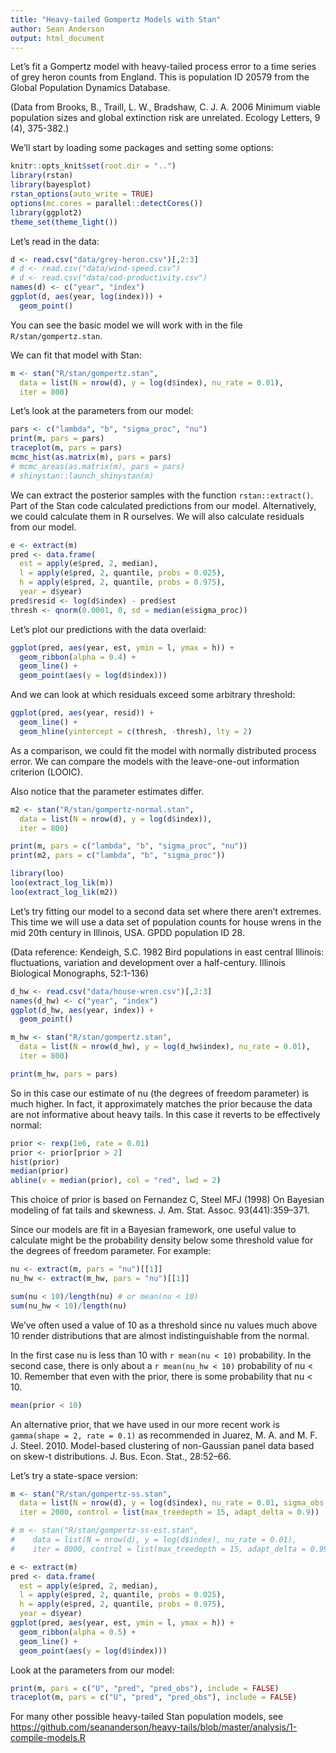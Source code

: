 ```yaml
---
title: "Heavy-tailed Gompertz Models with Stan"
author: Sean Anderson
output: html_document
---
```


Let's fit a Gompertz model with heavy-tailed process error to a time series of
grey heron counts from England. This is population ID 20579 from the Global
Population Dynamics Database.

(Data from Brooks, B., Traill, L. W., Bradshaw, C. J. A. 2006 Minimum viable
population sizes and global extinction risk are unrelated. Ecology Letters, 9
(4), 375-382.)

We'll start by loading some packages and setting some options:

```r
knitr::opts_knit$set(root.dir = "..")
library(rstan)
library(bayesplot)
rstan_options(auto_write = TRUE)
options(mc.cores = parallel::detectCores())
library(ggplot2)
theme_set(theme_light())
```

Let's read in the data:

```r
d <- read.csv("data/grey-heron.csv")[,2:3]
# d <- read.csv("data/wind-speed.csv")
# d <- read.csv("data/cod-productivity.csv")
names(d) <- c("year", "index")
ggplot(d, aes(year, log(index))) +
  geom_point()
```

You can see the basic model we will work with in the file `R/stan/gompertz.stan`. 

We can fit that model with Stan:

```r
m <- stan("R/stan/gompertz.stan",
  data = list(N = nrow(d), y = log(d$index), nu_rate = 0.01),
  iter = 800)
```

Let's look at the parameters from our model:

```r
pars <- c("lambda", "b", "sigma_proc", "nu")
print(m, pars = pars)
traceplot(m, pars = pars)
mcmc_hist(as.matrix(m), pars = pars)
# mcmc_areas(as.matrix(m), pars = pars)
# shinystan::launch_shinystan(m)
```

We can extract the posterior samples with the function `rstan::extract()`. Part
of the Stan code calculated predictions from our model. Alternatively, we could
calculate them in R ourselves. We will also calculate residuals from our model.

```r
e <- extract(m)
pred <- data.frame(
  est = apply(e$pred, 2, median),
  l = apply(e$pred, 2, quantile, probs = 0.025),
  h = apply(e$pred, 2, quantile, probs = 0.975),
  year = d$year)
pred$resid <- log(d$index) - pred$est
thresh <- qnorm(0.0001, 0, sd = median(e$sigma_proc))
```

Let's plot our predictions with the data overlaid:

```r
ggplot(pred, aes(year, est, ymin = l, ymax = h)) +
  geom_ribbon(alpha = 0.4) +
  geom_line() +
  geom_point(aes(y = log(d$index)))
```

And we can look at which residuals exceed some arbitrary threshold:

```r
ggplot(pred, aes(year, resid)) +
  geom_line() +
  geom_hline(yintercept = c(thresh, -thresh), lty = 2)
```

As a comparison, we could fit the model with normally distributed process
error. We can compare the models with the leave-one-out information criterion
(LOOIC).

Also notice that the parameter estimates differ.

```r
m2 <- stan("R/stan/gompertz-normal.stan",
  data = list(N = nrow(d), y = log(d$index)),
  iter = 800)
```

```r
print(m, pars = c("lambda", "b", "sigma_proc", "nu"))
print(m2, pars = c("lambda", "b", "sigma_proc"))

library(loo)
loo(extract_log_lik(m))
loo(extract_log_lik(m2))
```

Let's try fitting our model to a second data set where there aren't extremes.
This time we will use a data set of population counts for house wrens in the
mid 20th century in Illinois, USA. GPDD population ID 28.

(Data reference: Kendeigh, S.C. 1982 Bird populations in east central Illinois:
fluctuations, variation and development over a half-century. Illinois
Biological Monographs, 52:1-136)

```r
d_hw <- read.csv("data/house-wren.csv")[,2:3]
names(d_hw) <- c("year", "index")
ggplot(d_hw, aes(year, index)) +
  geom_point()
```

```r
m_hw <- stan("R/stan/gompertz.stan", 
  data = list(N = nrow(d_hw), y = log(d_hw$index), nu_rate = 0.01),
  iter = 800)
```

```r
print(m_hw, pars = pars)
```

So in this case our estimate of nu (the degrees of freedom parameter) is much
higher. In fact, it approximately matches the prior because the data are not
informative about heavy tails. In this case it reverts to be effectively
normal:

```r
prior <- rexp(1e6, rate = 0.01)
prior <- prior[prior > 2]
hist(prior)
median(prior)
abline(v = median(prior), col = "red", lwd = 2)
```

This choice of prior is based on Fernandez C, Steel MFJ (1998) On Bayesian
modeling of fat tails and skewness. J. Am. Stat. Assoc. 93(441):359–371.

Since our models are fit in a Bayesian framework, one useful value to calculate
might be the probability density below some threshold value for the degrees of
freedom parameter. For example:

```r
nu <- extract(m, pars = "nu")[[1]]
nu_hw <- extract(m_hw, pars = "nu")[[1]]

sum(nu < 10)/length(nu) # or mean(nu < 10)
sum(nu_hw < 10)/length(nu) 
```

We've often used a value of 10 as a threshold since nu values much above 10
render distributions that are almost indistinguishable from the normal. 

In the first case nu is less than 10 with `r mean(nu < 10)` probability. In the
second case, there is only about a `r mean(nu_hw < 10)` probability of nu < 10.
Remember that even with the prior, there is some probability that nu < 10.

```r
mean(prior < 10)
```

An alternative prior, that we have used in our more recent work is 
`gamma(shape = 2, rate = 0.1)` as recommended in 
Juarez, M. A. and M. F. J. Steel. 2010. Model-based clustering of
non-Gaussian panel data based on skew-t distributions. J. Bus. 
Econ. Stat., 28:52–66.

Let's try a state-space version:

```r
m <- stan("R/stan/gompertz-ss.stan",
  data = list(N = nrow(d), y = log(d$index), nu_rate = 0.01, sigma_obs = 0.05),
  iter = 2000, control = list(max_treedepth = 15, adapt_delta = 0.9))

# m <- stan("R/stan/gompertz-ss-est.stan",
#    data = list(N = nrow(d), y = log(d$index), nu_rate = 0.01),
#    iter = 8000, control = list(max_treedepth = 15, adapt_delta = 0.99), chains = 8)
```

```r
e <- extract(m)
pred <- data.frame(
  est = apply(e$pred, 2, median),
  l = apply(e$pred, 2, quantile, probs = 0.025),
  h = apply(e$pred, 2, quantile, probs = 0.975),
  year = d$year)
ggplot(pred, aes(year, est, ymin = l, ymax = h)) +
  geom_ribbon(alpha = 0.5) +
  geom_line() +
  geom_point(aes(y = log(d$index)))
```

Look at the parameters from our model:

```r
print(m, pars = c("U", "pred", "pred_obs"), include = FALSE)
traceplot(m, pars = c("U", "pred", "pred_obs"), include = FALSE)
```

For many other possible heavy-tailed Stan population models, see <https://github.com/seananderson/heavy-tails/blob/master/analysis/1-compile-models.R>